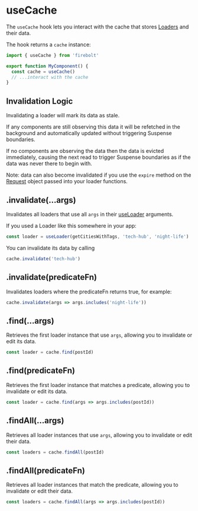 <Metadata
  title='Reference: useCache'
  description='API Reference for the useCache hook in Firebolt.'
/>

# useCache

The `useCache` hook lets you interact with the cache that stores [Loaders](/docs/loaders) and their data.

The hook returns a `cache` instance:

```jsx
import { useCache } from 'firebolt'

export function MyComponent() {
  const cache = useCache()
  // ...interact with the cache
}
```

## Invalidation Logic

Invalidating a loader will mark its data as stale.

If any components are still observing this data it will be refetched in the background and automatically updated without triggering Suspense boundaries.

If no components are observing the data then the data is evicted immediately, causing the next read to trigger Suspense boundaries as if the data was never there to begin with.

Note: data can also become invalidated if you use the `expire` method on the [Request](/docs/ref/request) object passed into your loader functions.

## .invalidate(...args)

Invalidates all loaders that use all `args` in their [useLoader](/docs/ref/useLoader) arguments.

If you used a Loader like this somewhere in your app:

```jsx
const loader = useLoader(getCitiesWithTags, 'tech-hub', 'night-life')
```

You can invalidate its data by calling

```jsx
cache.invalidate('tech-hub')
```

## .invalidate(predicateFn)

Invalidates loaders where the predicateFn returns true, for example:

```jsx
cache.invalidate(args => args.includes('night-life'))
```

## .find(...args)

Retrieves the first loader instance that use `args`, allowing you to invalidate or edit its data.

```jsx
const loader = cache.find(postId)
```

## .find(predicateFn)

Retrieves the first loader instance that matches a predicate, allowing you to invalidate or edit its data.

```jsx
const loader = cache.find(args => args.includes(postId))
```

## .findAll(...args)

Retrieves all loader instances that use `args`, allowing you to invalidate or edit their data.

```jsx
const loaders = cache.findAll(postId)
```

## .findAll(predicateFn)

Retrieves all loader instances that match the predicate, allowing you to invalidate or edit their data.

```jsx
const loaders = cache.findAll(args => args.includes(postId))
```
